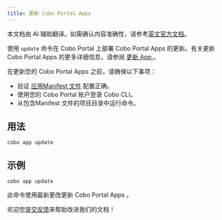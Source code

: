 ```yaml
---
title: 更新 Cobo Portal Apps 
---
```

<Note>本文档由 AI 辅助翻译。如需确认内容准确性，请参考[英文官方文档](https://www.cobo.com/developers/v2/guides/overview/introduction)。</Note>

使用 `update` 命令在 Cobo Portal 上部署 Cobo Portal Apps 的更新。有关更新 Cobo Portal Apps 的更多详细信息，请参阅 [更新 App ](/v2_cn/apps/build-app#update-the-app)。

在更新您的 Cobo Portal Apps 之前，请确保以下事项：
- 验证 [应用Manifest 文件](/v2_cn/apps/build-app#configure-the-manifest-file) 配置正确。
- 使用您的 Cobo Portal 账户登录 Cobo CLI。
- 从包含Manifest 文件的项目目录中运行命令。

## 用法
```shell
cobo app update
```

## 示例
```shell
cobo app update
```
此命令使用最新更改更新 Cobo Portal Apps 。

<Tip>欢迎您[提交反馈](https://forms.zohopublic.com/cobo/form/DocumentFeedbackForm/formperma/QvLOhxJv1_JMsJ-1dleZ8Itb_7rzN-LtgvsDdxosoVI)来帮助改进我们的文档！</Tip>